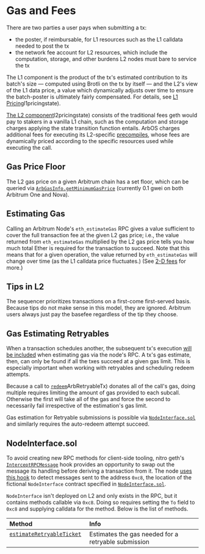 # Gas and Fees

There are two parties a user pays when submitting a tx:

- the poster, if reimbursable, for L1 resources such as the L1 calldata needed to post the tx
- the network fee account for L2 resources, which include the computation, storage, and other burdens L2 nodes must bare to service the tx

The L1 component is the product of the tx's estimated contribution to its batch's size — computed using Brotli on the tx by itself — and the L2's view of the L1 data price, a value which dynamically adjusts over time to ensure the batch-poster is ultimately fairly compensated. For details, see [L1 Pricing](arbos.mdx#)l1pricingstate).

[The L2 component](arbos.mdx#)l2pricingstate) consists of the traditional fees geth would pay to stakers in a vanilla L1 chain, such as the computation and storage charges applying the state transition function entails. ArbOS charges additional fees for executing its L2-specific [precompiles](precompiles.mdx), whose fees are dynamically priced according to the specific resources used while executing the call.

## Gas Price Floor

The L2 gas price on a given Arbitrum chain has a set floor, which can be queried via [`ArbGasInfo.getMinimumGasPrice`](precompiles.mdx) (currently 0.1 gwei on both Arbitrum One and Nova).

## Estimating Gas

Calling an Arbitrum Node's `eth_estimateGas` RPC gives a value sufficient to cover the full transaction fee at the given L2 gas price; i.e., the value returned from `eth_estimateGas` multiplied by the L2 gas price tells you how much total Ether is required for the transaction to succeed. Note that this means that for a given operation, the value returned by `eth_estimateGas` will change over time (as the L1 calldata price fluctuates.) (See [2-D fees](https://medium.com/offchainlabs/understanding-arbitrum-2-dimensional-fees-fd1d582596c9) for more.)

[drop_l1_link]: https://github.com/OffchainLabs/nitro/blob/2ba6d1aa45abcc46c28f3d4f560691ce5a396af8/arbos/l1pricing/l1pricing.go#L232

## Tips in L2

The sequencer prioritizes transactions on a first-come first-served basis. Because tips do not make sense in this model, they are ignored. Arbitrum users always just pay the basefee regardless of the tip they choose.

## Gas Estimating Retryables

When a transaction schedules another, the subsequent tx's execution [will be included][estimation_inclusion_link] when estimating gas via the node's RPC. A tx's gas estimate, then, can only be found if all the txes succeed at a given gas limit. This is especially important when working with retryables and scheduling redeem attempts.

Because a call to [`redeem`](precompiles.mdx#)ArbRetryableTx) donates all of the call's gas, doing multiple requires limiting the amount of gas provided to each subcall. Otherwise the first will take all of the gas and force the second to necessarily fail irrespective of the estimation's gas limit.

Gas estimation for Retryable submissions is possible via [`NodeInterface.sol`][node_interface_link] and similarly requires the auto-redeem attempt succeed.

[estimation_inclusion_link]: https://github.com/OffchainLabs/go-ethereum/blob/edf6a19157606070b6a6660c8decc513e2408cb7/internal/ethapi/api.go#L955
[node_interface_link]: https://github.com/OffchainLabs/nitro/blob/master/solgen/src/node-interface/NodeInterface.sol

## NodeInterface.sol

To avoid creating new RPC methods for client-side tooling, nitro geth's [`InterceptRPCMessage`][interceptrpcmessage_link] hook provides an opportunity to swap out the message its handling before deriving a transaction from it. The node [uses this hook][use_hook_link] to detect messages sent to the address `0xc8`, the location of the fictional `NodeInterface` contract specified in [`NodeInterface.sol`][node_interface_link].

`NodeInterface` isn't deployed on L2 and only exists in the RPC, but it contains methods callable via `0xc8`. Doing so requires setting the `To` field to `0xc8` and supplying calldata for the method. Below is the list of methods.

| Method                                                           | Info                                                |
| :--------------------------------------------------------------- | :-------------------------------------------------- |
| [`estimateRetryableTicket`][estimateretryableticket_link] &nbsp; | Estimates the gas needed for a retryable submission |

[interceptrpcmessage_link]: https://github.com/OffchainLabs/go-ethereum/blob/f31341b3dfa987719b012bc976a6f4fe3b8a1221/internal/ethapi/api.go#L929
[use_hook_link]: https://github.com/OffchainLabs/nitro/blob/57e03322926f796f75a21f8735cc64ea0a2d11c3/arbstate/node-interface.go#L17
[estimateretryableticket_link]: https://github.com/OffchainLabs/nitro/blob/8ab1d6730164e18d0ca1bd5635ca12aadf36a640/solgen/src/node_interface/NodeInterface.sol#L21
